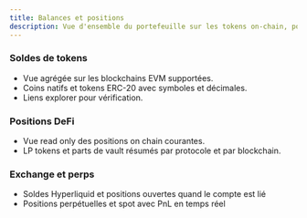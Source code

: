 ```yaml
---
title: Balances et positions
description: Vue d'ensemble du portefeuille sur les tokens on-chain, positions DeFi, .. Suivi unifié des assets.
---
```


### Soldes de tokens
- Vue agrégée sur les blockchains EVM supportées.
- Coins natifs et tokens ERC-20 avec symboles et décimales.
- Liens explorer pour vérification.

### Positions DeFi
- Vue read only des positions on chain courantes.
- LP tokens et parts de vault résumés par protocole et par blockchain.

### Exchange et perps
- Soldes Hyperliquid et positions ouvertes quand le compte est lié
- Positions perpétuelles et spot avec PnL en temps réel



